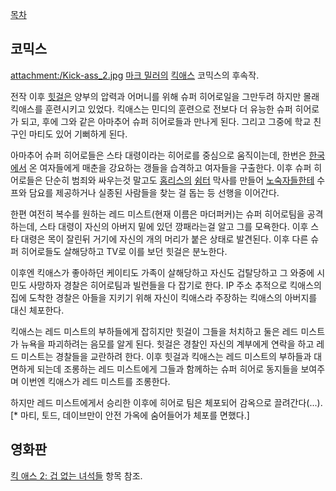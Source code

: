 [[목차]]
== 코믹스 ==
attachment:/Kick-ass_2.jpg
[[마크 밀러]]의 [[킥애스]] 코믹스의 후속작. 

전작 이후 [[힛걸]]은 양부의 압력과 어머니를 위해 슈퍼 히어로일을 그만두려 하지만 몰래 킥애스를 훈련시키고 있었다. 킥애스는 민디의 훈련으로 전보다 더 유능한 슈퍼 히어로가 되고, 후에 그와 같은 아마추어 슈퍼 히어로들과 만나게 된다. 그리고 그중에 학교 친구인 마티도 있어 기뻐하게 된다.

아마추어 슈퍼 히어로들은 스타 대령이라는 히어로를 중심으로 움직이는데, 한번은 [[한국]]에서 온 여자들에게 매춘을 강요하는 갱들을 습격하고 여자들을 구출한다. 이후 슈퍼 히어로들은 단순히 범죄와 싸우는것 말고도 [[홈리스]]의 [[쉼터]] 막사를 만들어 [[노숙자]]들한테 수프와 담요를 제공하거나 실종된 사람들을 찾는 걸 돕는 등 선행을 이어간다.

한편 여전히 복수를 원하는 레드 미스트(현재 이름은 마더퍼커)는 슈퍼 히어로팀을 공격하는데, 스타 대령이 자신의 아버지 밑에 있던 깡패라는걸 알고 그를 모욕한다. 이후 스타 대령은 목이 잘린뒤 거기에 자신의 개의 머리가 붙은 상태로 발견된다. 이후 다른 슈퍼 히어로들도 살해당하고 TV로 이를 보던 힛걸은 분노한다.

이후엔 킥애스가 좋아하던 케이티도 가족이 살해당하고 자신도 겁탈당하고 그 와중에 시민도 사망하자 경찰은 히어로팀과 빌런들을 다 잡기로 한다. IP 주소 추적으로 킥애스의 집에 도착한 경찰은 아들을 지키기 위해 자신이 킥애스라 주장하는 킥애스의 아버지를 대신 체포한다.

킥애스는 레드 미스트의 부하들에게 잡히지만 힛걸이 그들을 처치하고 둘은 레드 미스트가 뉴욕을 파괴하려는 음모를 알게 된다. 힛걸은 경찰인 자신의 계부에게 연락을 하고 레드 미스트는 경찰들을 교란하려 한다. 이후 힛걸과 킥애스는 레드 미스트의 부하들과 대면하게 되는데 조롱하는 레드 미스트에게 그들과 함께하는 슈퍼 히어로 동지들을 보여주며 이번엔 킥애스가 레드 미스트를 조롱한다.

하지만 레드 미스트에게서 승리한 이후에 히어로 팀은 체포되어 감옥으로 끌려간다(...).[* 마티, 토드, 데이브만이 안전 가옥에 숨어들어가 체포를 면했다.]
== 영화판 ==
[[킥 애스 2: 겁 없는 녀석들]] 항목 참조.
